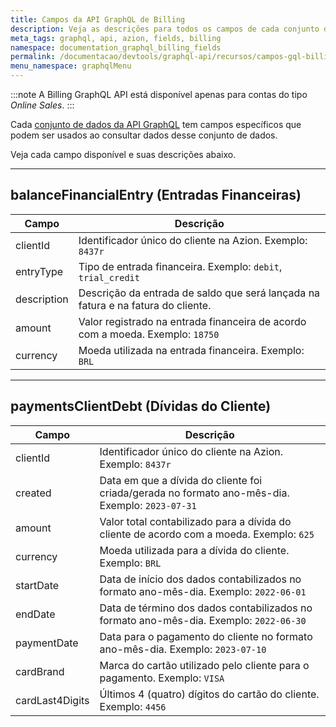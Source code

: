 ```yaml
---
title: Campos da API GraphQL de Billing
description: Veja as descrições para todos os campos de cada conjunto de dados da API GraphQL de Billing.
meta_tags: graphql, api, azion, fields, billing
namespace: documentation_graphql_billing_fields
permalink: /documentacao/devtools/graphql-api/recursos/campos-gql-billing/
menu_namespace: graphqlMenu
---
```


:::note
A Billing GraphQL API está disponível apenas para contas do tipo *Online Sales*.
:::

Cada [conjunto de dados da API GraphQL](/pt-br/documentacao/devtools/graphql-api/recursos/#conjuntos-de-dados) tem campos específicos que podem ser usados ao consultar dados desse conjunto de dados.

Veja cada campo disponível e suas descrições abaixo.

---

## balanceFinancialEntry (Entradas Financeiras)

| Campo | Descrição |
| ----- | --------- |
| clientId | Identificador único do cliente na Azion. Exemplo: `8437r` |
| entryType | Tipo de entrada financeira. Exemplo: `debit`, `trial_credit` |
| description | Descrição da entrada de saldo que será lançada na fatura e na fatura do cliente. |
| amount | Valor registrado na entrada financeira de acordo com a moeda. Exemplo: `18750` |
| currency | Moeda utilizada na entrada financeira. Exemplo: `BRL` |

---

## paymentsClientDebt (Dívidas do Cliente)

| Campo | Descrição |
| ----- | --------- |
| clientId | Identificador único do cliente na Azion. Exemplo: `8437r` |
| created | Data em que a dívida do cliente foi criada/gerada no formato ano-mês-dia. Exemplo: `2023-07-31` |
| amount | Valor total contabilizado para a dívida do cliente de acordo com a moeda. Exemplo: `625` |
| currency | Moeda utilizada para a dívida do cliente. Exemplo: `BRL` |
| startDate | Data de início dos dados contabilizados no formato ano-mês-dia. Exemplo: `2022-06-01` |
| endDate | Data de término dos dados contabilizados no formato ano-mês-dia. Exemplo: `2022-06-30` |
| paymentDate | Data para o pagamento do cliente no formato ano-mês-dia. Exemplo: `2023-07-10` |
| cardBrand | Marca do cartão utilizado pelo cliente para o pagamento. Exemplo: `VISA` |
| cardLast4Digits | Últimos 4 (quatro) dígitos do cartão do cliente. Exemplo: `4456` |
